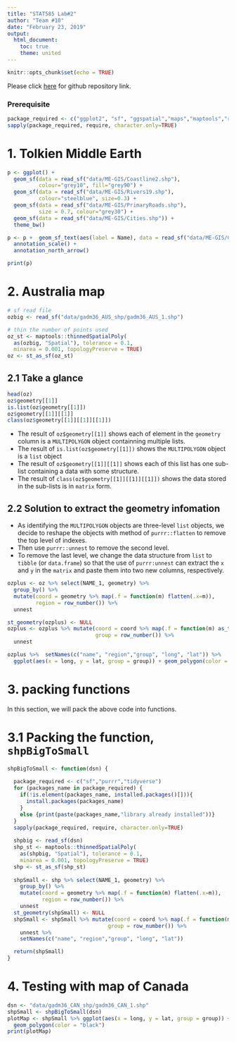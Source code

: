 ```yaml
---
title: "STAT585 Lab#2"
author: "Team #10"
date: "February 23, 2019"
output:
  html_document:
    toc: true
    theme: united
---
```


```r
knitr::opts_chunk$set(echo = TRUE)

```
Please click [here](https://github.com/aminshirazilj/lab2) for github repository link. 


### Prerequisite
```r
package_required <- c("ggplot2", "sf", "ggspatial","maps","maptools","rgeos","purrr","tidyverse")
sapply(package_required, require, character.only=TRUE)
```

# 1. Tolkien Middle Earth
```r
p <- ggplot() +
  geom_sf(data = read_sf("data/ME-GIS/Coastline2.shp"), 
          colour="grey10", fill="grey90") +
  geom_sf(data = read_sf("data/ME-GIS/Rivers19.shp"), 
          colour="steelblue", size=0.3) +
  geom_sf(data = read_sf("data/ME-GIS/PrimaryRoads.shp"), 
          size = 0.7, colour="grey30") +
  geom_sf(data = read_sf("data/ME-GIS/Cities.shp")) +
  theme_bw()

p <- p +  geom_sf_text(aes(label = Name), data = read_sf("data/ME-GIS/Cities.shp")) +
  annotation_scale() +
  annotation_north_arrow()

print(p)
```

# 2. Australia map

```r
# sf read file
ozbig <- read_sf("data/gadm36_AUS_shp/gadm36_AUS_1.shp")

# thin the number of points used
oz_st <- maptools::thinnedSpatialPoly(
  as(ozbig, "Spatial"), tolerance = 0.1, 
  minarea = 0.001, topologyPreserve = TRUE)
oz <- st_as_sf(oz_st)
```

## 2.1 Take a glance

```r
head(oz)
oz$geometry[[1]]
is.list(oz$geometry[[1]])
oz$geometry[[1]][[1]]
class(oz$geometry[[1]][[1]][[1]])
```

* The result of `oz$geometry[[1]]` shows each of element in the `geometry` column is a `MULTIPOLYGON` object containning multiple lists. 
* The result of `is.list(oz$geometry[[1]])` shows the `MULTIPOLYGON` object is a `list` object
* The result of `oz$geometry[[1]][[1]]` shows each of this list has one sub-list containing a data with some structure.
* The result of `class(oz$geometry[[1]][[1]][[1]])` shows the data stored in the sub-lists is in `matrix` form.

## 2.2 Solution to extract the geometry infomation

* As identifying the `MULTIPOLYGON` objects are three-level `list` objects, we decide to reshape the objects with method of `purrr::flatten` to remove the top level of indexes.
* Then use `purrr::unnest` to remove the second level. 
* To remove the last level, we change the data structure from `list` to `tibble` (or `data.frame`) so that the use of `purrr:unnest` can extract the `x` and `y` in the `matrix` and paste them into two new columns, respectively.  

```r
ozplus <- oz %>% select(NAME_1, geometry) %>% 
  group_by() %>% 
  mutate(coord = geometry %>% map(.f = function(m) flatten(.x=m)),
         region = row_number()) %>% 
  unnest

st_geometry(ozplus) <- NULL
ozplus <- ozplus %>% mutate(coord = coord %>% map(.f = function(m) as_tibble(m)),
                            group = row_number()) %>% 
  unnest
```

```r
ozplus %>%  setNames(c("name", "region","group", "long", "lat")) %>% 
  ggplot(aes(x = long, y = lat, group = group)) + geom_polygon(color = "black")
```

# 3. packing functions

In this section, we will pack the above code into functions. 

# 3.1 Packing the function, `shpBigToSmall`
```r

shpBigToSmall <- function(dsn) {
  
  package_required <- c("sf","purrr","tidyverse")
  for (packages_name in package_required) {
    if(!is.element(packages_name, installed.packages()[])){
      install.packages(packages_name)
    }
    else {print(paste(packages_name,"library already installed"))}
  }
  sapply(package_required, require, character.only=TRUE)
  
  shpbig <- read_sf(dsn)
  shp_st <- maptools::thinnedSpatialPoly(
    as(shpbig, "Spatial"), tolerance = 0.1, 
    minarea = 0.001, topologyPreserve = TRUE)
  shp <- st_as_sf(shp_st)
  
  shpSmall <- shp %>% select(NAME_1, geometry) %>% 
    group_by() %>% 
    mutate(coord = geometry %>% map(.f = function(m) flatten(.x=m)),
           region = row_number()) %>% 
    unnest
  st_geometry(shpSmall) <- NULL
  shpSmall <- shpSmall %>% mutate(coord = coord %>% map(.f = function(m) as_tibble(m)),
                                group = row_number()) %>% 
    unnest %>% 
    setNames(c("name", "region","group", "long", "lat"))

  return(shpSmall) 
}
```
# 4. Testing with map of Canada 

```r
dsn <- "data/gadm36_CAN_shp/gadm36_CAN_1.shp"
shpSmall <- shpBigToSmall(dsn)
plotMap <- shpSmall %>% ggplot(aes(x = long, y = lat, group = group)) + 
  geom_polygon(color = "black")
print(plotMap)
```